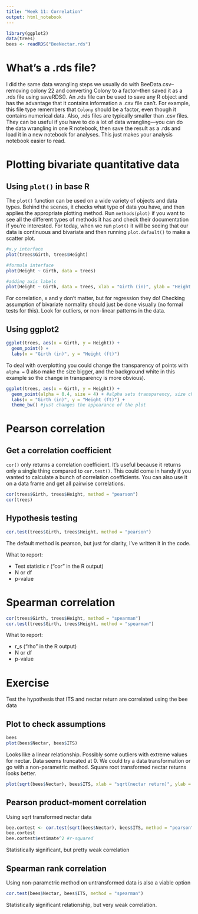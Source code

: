 ```yaml
---
title: "Week 11: Correlation"
output: html_notebook
---
```


```r
library(ggplot2)
data(trees)
bees <- readRDS("BeeNectar.rds")
```
# What's a .rds file?
I did the same data wrangling steps we usually do with BeeData.csv--removing colony 22 and converting Colony to a factor--then saved it as a .rds file using saveRDS(). An .rds file can be used to save any R object and has the advantage that it contains information a .csv file can't.  For example, this file type remembers that `Colony` should be a factor, even though it contains numerical data.  Also, .rds files are typically smaller than .csv files. They can be useful if you have to do a lot of data wrangling---you can do the data wrangling in one R notebook, then save the result as a .rds and load it in a new notebook for analyses.  This just makes your analysis notebook easier to read.


# Plotting bivariate quantitative data
## Using `plot()` in base R
The `plot()` function can be used on a wide variety of objects and data types. Behind the scenes, it checks what type of data you have, and then applies the appropriate plotting method. Run `methods(plot)` if you want to see all the different types of methods it has and check their documentation if you're interested.  For today, when we run `plot()` it will be seeing that our data is continuous and bivariate and then running `plot.default()` to make a scatter plot.

```r
#x,y interface
plot(trees$Girth, trees$Height)

#formula interface
plot(Height ~ Girth, data = trees)

#adding axis labels
plot(Height ~ Girth, data = trees, xlab = "Girth (in)", ylab = "Height (ft)")
```
For correlation, x and y don't matter, but for regression they do!
Checking assumption of bivariate normality should just be done visually (no formal tests for this).  Look for outliers, or non-linear patterns in the data.

## Using ggplot2
```r
ggplot(trees, aes(x = Girth, y = Height)) +
  geom_point() +
  labs(x = "Girth (in)", y = "Height (ft)")
```

To deal with overplotting you could change the transparency of points with `alpha = ` (I also make the size bigger, and the background white in this example so the change in transparency is more obvious).


```r
ggplot(trees, aes(x = Girth, y = Height)) +
  geom_point(alpha = 0.4, size = 4) + #alpha sets transparency, size changes point size
  labs(x = "Girth (in)", y = "Height (ft)") +
  theme_bw() #just changes the appearance of the plot
```

# Pearson correlation
## Get a correlation coefficient
`cor()` only returns a correlation coefficient.  It's useful because it returns only a single thing compared to `cor.test()`.  This could come in handy if you wanted to calculate a bunch of correlation coefficients.  You can also use it on a data frame and get all pairwise correlations.
```r
cor(trees$Girth, trees$Height, method = "pearson")
cor(trees)
```

## Hypothesis testing
```r
cor.test(trees$Girth, trees$Height, method = "pearson")
```
The default method is pearson, but just for clarity, I've written it in the code.

What to report:

 - Test statistic r ("cor" in the R output)
 - N or df
 - p-value

# Spearman correlation
```r
cor(trees$Girth, trees$Height, method = "spearman")
cor.test(trees$Girth, trees$Height, method = "spearman")
```
What to report:

 - r_s ("rho" in the R output)
 - N or df
 - p-value

# Exercise
Test the hypothesis that ITS and nectar return are correlated using the bee data

## Plot to check assumptions
```r
bees
plot(bees$Nectar, bees$ITS)
```

Looks like a linear relationship.  Possibly some outliers with extreme values for nectar.  Data seems truncated at 0.  We could try a data transformation or go with a non-parametric method.  Square root transformed nectar returns looks better.

```r
plot(sqrt(bees$Nectar), bees$ITS, xlab = "sqrt(nectar return)", ylab = "ITS (mm)")
```

## Pearson product-moment correlation
Using sqrt transformed nectar data
```r
bee.cortest <- cor.test(sqrt(bees$Nectar), bees$ITS, method = "pearson")
bee.cortest
bee.cortest$estimate^2 #r-squared
```
Statistically significant, but pretty weak correlation


## Spearman rank correlation
Using non-parametric method on untransformed data is also a viable option

```r
cor.test(bees$Nectar, bees$ITS, method = "spearman")
```
Statistically significant relationship, but very weak correlation.

